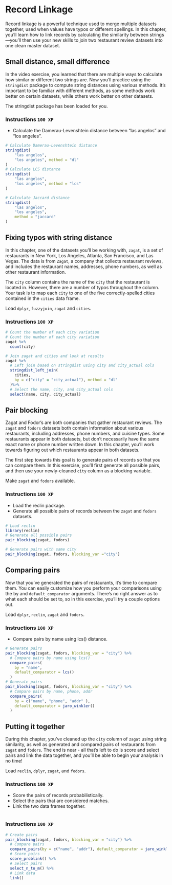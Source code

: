 # Record Linkage

Record linkage is a powerful technique used to merge multiple datasets together,
used when values have typos or different spellings. In this chapter, you'll 
learn how to link records by calculating the similarity between strings—you’ll
then use your new skills to join two restaurant review datasets into one clean
master dataset.


## Small distance, small difference

In the video exercise, you learned that there are multiple ways to calculate 
how similar or different two strings are. Now you'll practice using the 
`stringdist` package to compute string distances using various methods. It's 
important to be familiar with different methods, as some methods work better
on certain datasets, while others work better on other datasets.

The stringdist package has been loaded for you.

### Instructions `100 XP` {.unnumbered}
- Calculate the Damerau-Levenshtein distance between 
"las angelos" and "los angeles".

```.r
# Calculate Damerau-Levenshtein distance
stringdist(
    "las angelos",
    "los angeles", method = "dl"
)
# Calculate LCS distance
stringdist(
    "las angelos",
    "los angeles", method = "lcs"
)

# Calculate Jaccard distance
stringdist(
    "las angelos",
    "los angeles", 
    method = "jaccard"
)

```


## Fixing typos with string distance
In this chapter, one of the datasets you'll be working with, `zagat`, is a set 
of restaurants in New York, Los Angeles, Atlanta, San Francisco, and Las Vegas.
The data is from `Zagat`, a company that collects restaurant reviews, and 
includes the restaurant names, addresses, phone numbers, as well as other
restaurant information.

The `city` column contains the name of the `city` that the restaurant is 
located in. However, there are a number of typos throughout the column. Your
task is to map each `city` to one of the five correctly-spelled cities 
contained in the `cities` data frame.

Load `dplyr`, `fuzzyjoin`, `zagat` and `cities`.

### Instructions `100 XP` {.unnumbered}

```.r
# Count the number of each city variation
# Count the number of each city variation
zagat %>%
  count(city)

# Join zagat and cities and look at results
zagat %>%
  # Left join based on stringdist using city and city_actual cols
  stringdist_left_join(
    cities,
    by = c("city" = "city_actual"), method = "dl"
  )%>%
  # Select the name, city, and city_actual cols
  select(name, city, city_actual)
```
## Pair blocking

Zagat and Fodor's are both companies that gather restaurant reviews. The `zagat`
and `fodors` datasets both contain information about various restaurants,
including addresses, phone numbers, and cuisine types. Some restaurants appear
in both datasets, but don't necessarily have the same exact name or phone number
written down. In this chapter, you'll work towards figuring out which 
restaurants appear in both datasets.

The first step towards this goal is to generate pairs of records so that you
can compare them. In this exercise, you'll first generate all possible pairs,
and then use your newly-cleaned `city` column as a blocking variable.

Make `zagat` and `fodors`  available.

### Instructions `100 XP` {.unnumbered}

- Load the reclin package.
- Generate all possible pairs of records between the `zagat` and `fodors` 
datasets.

```.r
# Load reclin
library(reclin)
# Generate all possible pairs
pair_blocking(zagat, fodors)

# Generate pairs with same city
pair_blocking(zagat, fodors, blocking_var ="city")
```
## Comparing pairs

Now that you've generated the pairs of restaurants, it's time to compare them. 
You can easily customize how you perform your comparisons using the by and
`default_comparator` arguments. There's no right answer as to what each should
be set to, so in this exercise, you'll try a couple options out.

Load `dplyr`, `reclin`,  `zagat` and `fodors`.

### Instructions `100 XP` {.unnumbered}

- Compare pairs by name using lcs() distance.

```.r
# Generate pairs
pair_blocking(zagat, fodors, blocking_var = "city") %>%
  # Compare pairs by name using lcs()
  compare_pairs(
    by = "name",
    default_comparator = lcs()
  )
# Generate pairs
pair_blocking(zagat, fodors, blocking_var = "city") %>%
  # Compare pairs by name, phone, addr
  compare_pairs(
    by = c("name", "phone", "addr" ),
    default_comparator = jaro_winkler()
  )

```

## Putting it together

During this chapter, you've cleaned up the `city` column of `zagat` using string
similarity, as well as generated and compared pairs of restaurants from `zagat`
and `fodors`. The end is near - all that's left to do is score and select 
pairs and link the data together, and you'll be able to begin your analysis in
 no time!

Load `reclin`,  `dplyr`, `zagat`, and `fodors`.

### Instructions `100 XP` {.unnumbered}
- Score the pairs of records probabilistically.
- Select the pairs that are considered matches.
- Link the two data frames together.
```.r

```

### Instructions `100 XP` {.unnumbered}

```.r
# Create pairs
pair_blocking(zagat, fodors, blocking_var = "city") %>%
  # Compare pairs
  compare_pairs(by = c("name", "addr"), default_comparator = jaro_winkler()) %>%
  # Score pairs
  score_problink() %>%
  # Select pairs
  select_n_to_m() %>%
  # Link data 
  link()
```